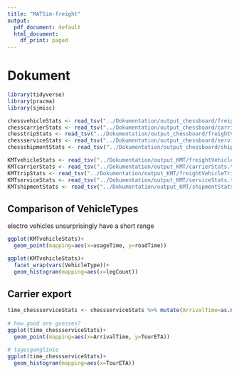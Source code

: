 ```yaml
---
title: "MATSim-freight"
output:
  pdf_document: default
  html_document:
    df_print: paged
---
```


# Dokument
```r
library(tidyverse)
library(pracma)
library(sjmisc)

chessvehicleStats <- read_tsv("../Dokumentation/output_chessboard/freightVehicleStats.tsv") %>% mutate(travelDistance=travelDistance/1000)
chesscarrierStats <- read_tsv("../Dokumentation/output_chessboard/carrierStats.tsv")
chesstripStats <- read_tsv("../Dokumentation/output_chessboard/freightVehicleTripStats.tsv")
chessserviceStats <- read_tsv("../Dokumentation/output_chessboard/serviceStats.tsv")
chessshipmentStats <- read_tsv("../Dokumentation/output_chessboard/shipmentStats.tsv")

KMTvehicleStats <- read_tsv("../Dokumentation/output_KMT/freightVehicleStats.tsv") %>% mutate(travelDistance=travelDistance/1000)
KMTcarrierStats <- read_tsv("../Dokumentation/output_KMT/carrierStats.tsv")
KMTtripStats <- read_tsv("../Dokumentation/output_KMT/freightVehicleTripStats.tsv")
KMTserviceStats <- read_tsv("../Dokumentation/output_KMT/serviceStats.tsv")
KMTshipmentStats <- read_tsv("../Dokumentation/output_KMT/shipmentStats.tsv")
```

## Comparison of VehicleTypes
electro vehicles unsurprisingly have a short range

```r
ggplot(KMTvehicleStats)+
  geom_point(mapping=aes(x=usageTime, y=roadTime))

ggplot(KMTvehicleStats)+
  facet_wrap(vars(VehicleType))+
  geom_histogram(mapping=aes(x=legCount))
```
 
## Carrier export
```r
time_chessserviceStats <- chessserviceStats %>% mutate(ArrivalTime=as.numeric(substr(ArrivalTime, 2, length(ArrivalTime))))
  
# how good are guesses?
ggplot(time_chessserviceStats)+
  geom_point(mapping=aes(x=ArrivalTime, y=TourETA))

# tagesganglinie
ggplot(time_chessserviceStats)+
  geom_histogram(mapping=aes(x=TourETA))
```
 
 
 
 